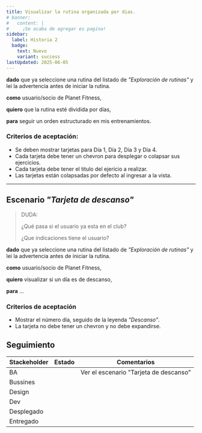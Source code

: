```yaml
---
title: Visualizar la rutina organizada por dias.
# banner:
#   content: |
#     ¡Se acaba de agregar es pagina!
sidebar:
  label: Historia 2
  badge:
    text: Nuevo
    variant: success
lastUpdated: 2025-06-05
---
```


**dado** que ya seleccione una rutina del listado de _"Exploración de rutinas"_ y lei la advertencia antes de iniciar la rutina.

**como** usuario/socio de Planet Fitness,

**quiero** que la rutina esté dividida por días,

**para** seguir un orden estructurado en mis entrenamientos.

### Criterios de aceptación:

  - Se deben mostrar tarjetas para Día 1, Día 2, Día 3 y Día 4.
  - Cada tarjeta debe tener un chevron para desplegar o colapsar sus ejercicios.
  - Cada tarjeta debe tener el titulo del ejericio a realizar.
  - Las tarjetas están colapsadas por defecto al ingresar a la vista.

-----

## Escenario _"Tarjeta de descanso"_
> DUDA:
>
> ¿Qué pasa si el usuario ya esta en el club?
>
> ¿Que indicaciones tiene el usuario?

**dado** que ya seleccione una rutina del listado de _"Exploración de rutinas"_ y lei la advertencia antes de iniciar la rutina.

**como** usuario/socio de Planet Fitness,

**quiero** visualizar si un día es de descanso,

**para** ...

  ### Criterios de aceptación
  - Mostrar el número día, seguido de la leyenda _"Descanso"_.
  - La tarjeta no debe tener un chevron y no debe expandirse.

## Seguimiento

| Stackeholder |                     Estado                    |             Comentarios               |
|--------------|-----------------------------------------------|------------------------------------   |
| BA           | <Badge text="Con duda" variant="danger" />    |Ver el escenario "Tarjeta de descanso" |
| Bussines     | <Badge text="Pendiente" variant="caution" />  |                                       |
| Design       | <Badge text="Pendiente" variant="caution" />  |                                       |
| Dev          | <Badge text="Pendiente" variant="caution" />  |                                       |
| Desplegado   | <Badge text="Pendiente" variant="caution" />  |                                       |
| Entregado    | <Badge text="Pendiente" variant="caution" />  |                                       |

